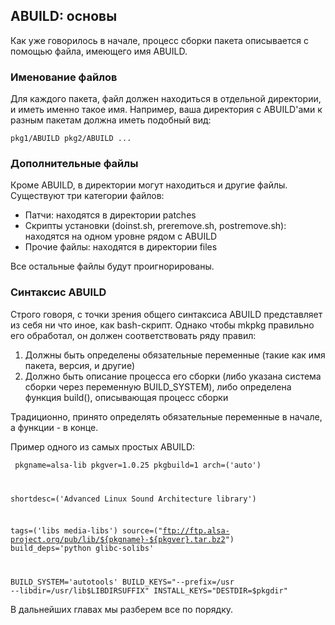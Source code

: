 == ABUILD: основы ==

Как уже говорилось в начале, процесс сборки пакета описывается с помощью файла, имеющего имя ABUILD.


=== Именование файлов ===

Для каждого пакета, файл должен находиться в отдельной директории, и иметь именно такое имя. Например, ваша директория с ABUILD'ами к разным пакетам должна иметь подобный вид:

<code>
pkg1/ABUILD
pkg2/ABUILD
...
</code>


=== Дополнительные файлы ===

Кроме ABUILD, в директории могут находиться и другие файлы. Существуют три категории файлов:

* Патчи: находятся в директории patches
* Скрипты установки (doinst.sh, preremove.sh, postremove.sh): находятся на одном уровне рядом с ABUILD
* Прочие файлы: находятся в директории files

Все остальные файлы будут проигнорированы.


=== Синтаксис ABUILD ===

Строго говоря, с точки зрения общего синтаксиса ABUILD представляет из себя ни что иное, как bash-скрипт. Однако чтобы mkpkg правильно его обработал, он должен соответствовать ряду правил:

# Должны быть определены обязательные переменные (такие как имя пакета, версия, и другие)
# Должно быть описание процесса его сборки (либо указана система сборки через переменную BUILD_SYSTEM), либо определена функция build(), описывающая процесс сборки

Традиционно, принято определять обязательные переменные в начале, а функции - в конце.

Пример одного из самых простых ABUILD:

<code>
pkgname=alsa-lib
pkgver=1.0.25
pkgbuild=1
arch=('auto')

shortdesc=('Advanced Linux Sound Architecture library')

tags=('libs media-libs')
source=("ftp://ftp.alsa-project.org/pub/lib/${pkgname}-${pkgver}.tar.bz2")
build_deps='python glibc-solibs'

BUILD_SYSTEM='autotools'
BUILD_KEYS="--prefix=/usr --libdir=/usr/lib$LIBDIRSUFFIX"
INSTALL_KEYS="DESTDIR=$pkgdir"
</code>

В дальнейших главах мы разберем все по порядку.
